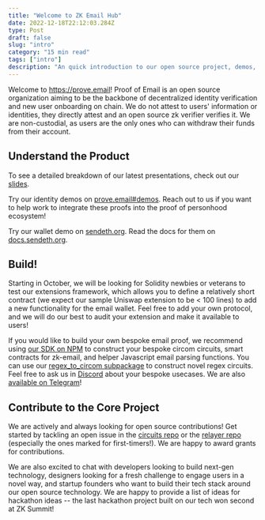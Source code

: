 ```yaml
---
title: "Welcome to ZK Email Hub"
date: 2022-12-18T22:12:03.284Z
type: Post
draft: false
slug: "intro"
category: "15 min read"
tags: ["intro"]
description: "An quick introduction to our open source project, demos, and progress."
---
```


Welcome to https://prove.email! Proof of Email is an open source organization aiming to be the backbone of decentralized identity verification and new user onboarding on chain. We do not attest to users' information or identities, they directly attest and an open source zk verifier verifies it. We are non-custodial, as users are the only ones who can withdraw their funds from their account.

## Understand the Product

To see a detailed breakdown of our latest presentations, check out our [slides](http://slides.prove.email).

Try our identity demos on [prove.email#demos](https://prove.email#demos). Reach out to us if you want to help work to integrate these proofs into the proof of personhood ecosystem!

Try our wallet demo on [sendeth.org](https://sendeth.org). Read the docs for them on [docs.sendeth.org](http://docs.sendeth.org).

## Build!

Starting in October, we will be looking for Solidity newbies or veterans to test our extensions framework, which allows you to define a relatively short contract (we expect our sample Uniswap extension to be < 100 lines) to add a new functionality for the email wallet. Feel free to add your own protocol, and we will do our best to audit your extension and make it available to users!

If you would like to build your own bespoke email proof, we recommend using [our SDK on NPM](https://www.npmjs.com/search?q=%40zk-email) to construct your bespoke circom circuits, smart contracts for zk-email, and helper Javascript email parsing functions. You can use our [regex_to_circom subpackage](https://www.npmjs.com/search?q=%40zk-email) to construct novel regex circuits. Feel free to ask us in [Discord]() about your bespoke usecases. We are also [available on Telegram](https://t.me/zkemail)!

## Contribute to the Core Project

We are actively and always looking for open source contributions! Get started by tackling an open issue in the [circuits repo](https://github.com/zkemail/zk-email-verify/issues) or the [relayer repo](https://github.com/zkemail/relayer/issues) (especially the ones marked for first-timers!). We are happy to award grants for contributions.

We are also excited to chat with developers looking to build next-gen technology, designers looking for a fresh challenge to engage users in a novel way, and startup founders who want to build their tech stack around our open source technology. We are happy to provide a list of ideas for hackathon ideas -- the last hackathon project built on our tech won second at ZK Summit!
